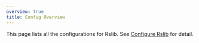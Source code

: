 ```yaml
---
overview: true
title: Config Overview
---
```


This page lists all the configurations for Rslib. See [Configure Rslib](/guide/basic/configure-rslib) for detail.
